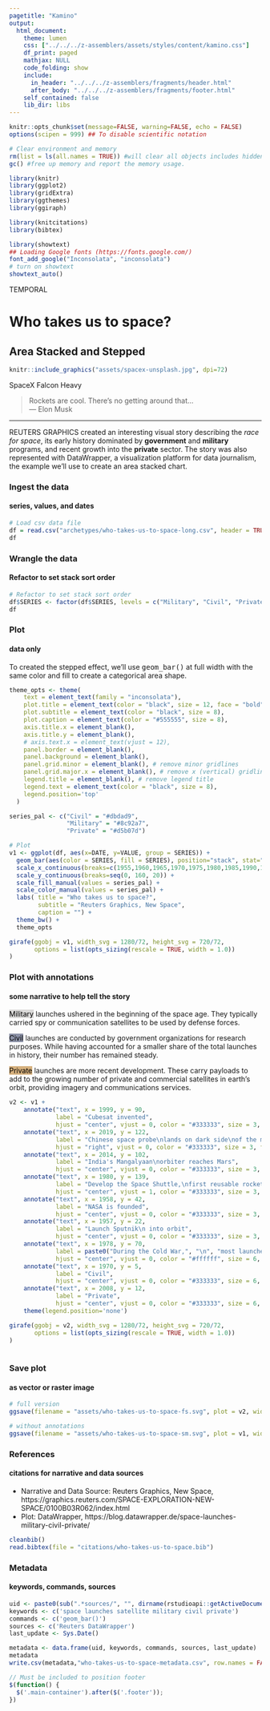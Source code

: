 ```yaml
---
pagetitle: "Kamino"
output: 
  html_document:
    theme: lumen
    css: ["../../../z-assemblers/assets/styles/content/kamino.css"]
    df_print: paged
    mathjax: NULL
    code_folding: show
    include:
      in_header: "../../../z-assemblers/fragments/header.html"
      after_body: "../../../z-assemblers/fragments/footer.html"
    self_contained: false
    lib_dir: libs
---
```


```r

knitr::opts_chunk$set(message=FALSE, warning=FALSE, echo = FALSE)
options(scipen = 999) ## To disable scientific notation

# Clear environment and memory
rm(list = ls(all.names = TRUE)) #will clear all objects includes hidden objects.
gc() #free up memory and report the memory usage.

library(knitr)
library(ggplot2)
library(gridExtra)
library(ggthemes)
library(ggiraph)

library(knitcitations)
library(bibtex)

library(showtext)
## Loading Google fonts (https://fonts.google.com/)
font_add_google("Inconsolata", "inconsolata")
# turn on showtext
showtext_auto()

```
<div class="activity">
TEMPORAL  
</div>

# Who takes us to space?
## Area Stacked and Stepped

```r

knitr::include_graphics("assets/spacex-unsplash.jpg", dpi=72)

```

<div class="figure-text">SpaceX Falcon Heavy</div>

> Rockets are cool. There's no getting around that...\
--- Elon Musk\

***

REUTERS GRAPHICS created an interesting visual story describing the _race for space_, its early history dominated by __government__ and __military__ programs, and recent growth into the __private__ sector.  The story was also represented with DataWrapper, a visualization platform for data journalism, the example we'll use to create an area stacked chart.


### Ingest the data
#### series, values, and dates

```r

# Load csv data file
df = read.csv("archetypes/who-takes-us-to-space-long.csv", header = TRUE, stringsAsFactors = FALSE)
df

```


### Wrangle the data
#### Refactor to set stack sort order

```r

# Refactor to set stack sort order
df$SERIES <- factor(df$SERIES, levels = c("Military", "Civil", "Private"))
df

```


### Plot
#### data only

To created the stepped effect, we'll use <kbd>geom_bar()</kbd> at full width with the same color and fill to create a categorical area shape.

```r

theme_opts <- theme(
    text = element_text(family = "inconsolata"), 
    plot.title = element_text(color = "black", size = 12, face = "bold"),
    plot.subtitle = element_text(color = "black", size = 8),
    plot.caption = element_text(color = "#555555", size = 8),
    axis.title.x = element_blank(),
    axis.title.y = element_blank(),
    # axis.text.x = element_text(vjust = 12),
    panel.border = element_blank(),
    panel.background = element_blank(),
    panel.grid.minor = element_blank(), # remove minor gridlines
    panel.grid.major.x = element_blank(), # remove x (vertical) gridlines
    legend.title = element_blank(), # remove legend title
    legend.text = element_text(color = "black", size = 8),
    legend.position='top'
  )

series_pal <- c("Civil" = "#dbdad9",
                "Military" = "#8c92a7",
                "Private" = "#d5b07d")

# Plot
v1 <- ggplot(df, aes(x=DATE, y=VALUE, group = SERIES)) + 
  geom_bar(aes(color = SERIES, fill = SERIES), position="stack", stat="identity", width=1.0) +
  scale_x_continuous(breaks=c(1955,1960,1965,1970,1975,1980,1985,1990,1995,2000,2005,2010,2015,2020)) +
  scale_y_continuous(breaks=seq(0, 160, 20)) +
  scale_fill_manual(values = series_pal) +
  scale_color_manual(values = series_pal) +
  labs( title = "Who takes us to space?",
        subtitle = "Reuters Graphics, New Space",
        caption = "") +
  theme_bw() +
  theme_opts

girafe(ggobj = v1, width_svg = 1280/72, height_svg = 720/72,
       options = list(opts_sizing(rescale = TRUE, width = 1.0))
)

```


### Plot with annotations
#### some narrative to help tell the story

<mark style="background-color: #dbdad9">Military</mark> launches ushered in the beginning of the space age. They typically carried spy or communication satellites to be used by defense forces.  

<mark style="background-color: #8c92a7">Civil</mark> launches are conducted by government organizations for research purposes. While having accounted for a smaller share of the total launches in history, their number has remained steady.  

<mark style="background-color: #d5b07d">Private</mark> launches are more recent development. These carry payloads to add to the growing number of private and commercial satellites in earth's orbit, providing imagery and communications services.  

```r

v2 <- v1 + 
    annotate("text", x = 1999, y = 90, 
             label = "Cubesat invented", 
             hjust = "center", vjust = 0, color = "#333333", size = 3, fontface = 1) +
    annotate("text", x = 2019, y = 122, 
             label = "Chinese space probe\nlands on dark side\nof the moon", 
             hjust = "right", vjust = 0, color = "#333333", size = 3, fontface = 1) +
    annotate("text", x = 2014, y = 102, 
             label = "India's Mangalyaan\norbiter reaches Mars", 
             hjust = "center", vjust = 0, color = "#333333", size = 3, fontface = 1) +
    annotate("text", x = 1980, y = 139, 
             label = "Develop the Space Shuttle,\nfirst reusable rocket", 
             hjust = "center", vjust = 1, color = "#333333", size = 3, fontface = 1) +
    annotate("text", x = 1958, y = 42, 
             label = "NASA is founded", 
             hjust = "center", vjust = 0, color = "#333333", size = 3, fontface = 1) +
    annotate("text", x = 1957, y = 22, 
             label = "Launch Sputnik\n into orbit", 
             hjust = "center", vjust = 0, color = "#333333", size = 3, fontface = 1) +
    annotate("text", x = 1978, y = 70, 
             label = paste0("During the Cold War,", "\n", "most launches were military."), 
             hjust = "center", vjust = 0, color = "#ffffff", size = 6, fontface = 2) +
    annotate("text", x = 1970, y = 5, 
             label = "Civil", 
             hjust = "center", vjust = 0, color = "#333333", size = 6, fontface = 2) +
    annotate("text", x = 2008, y = 12, 
             label = "Private", 
             hjust = "center", vjust = 0, color = "#333333", size = 6, fontface = 2) +
    theme(legend.position='none')

girafe(ggobj = v2, width_svg = 1280/72, height_svg = 720/72,
       options = list(opts_sizing(rescale = TRUE, width = 1.0))
)
  
```

### Save plot
#### as vector or raster image

```r

# full version
ggsave(filename = "assets/who-takes-us-to-space-fs.svg", plot = v2, width=1280/72, height=720/72)

# without annotations
ggsave(filename = "assets/who-takes-us-to-space-sm.svg", plot = v1, width=4, height=2.25)

```


### References
#### citations for narrative and data sources

* Narrative and Data Source: Reuters Graphics, New Space, https://graphics.reuters.com/SPACE-EXPLORATION-NEW-SPACE/0100B03R062/index.html
* Plot: DataWrapper, https://blog.datawrapper.de/space-launches-military-civil-private/

```r

cleanbib()
read.bibtex(file = "citations/who-takes-us-to-space.bib")

```


### Metadata
#### keywords, commands, sources

```r

uid <- paste0(sub(".*sources/", "", dirname(rstudioapi::getActiveDocumentContext()$path)), '/who-takes-us-to-space.html')
keywords <- c('space launches satellite military civil private')
commands <- c('geom_bar()')
sources <- c('Reuters DataWrapper')
last_update <- Sys.Date()

metadata <- data.frame(uid, keywords, commands, sources, last_update)
metadata
write.csv(metadata,"who-takes-us-to-space-metadata.csv", row.names = FALSE)

```


```js

// Must be included to position footer
$(function() {
  $('.main-container').after($('.footer'));
})

```
